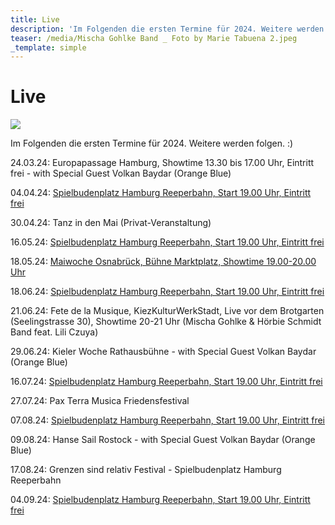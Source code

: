 ```yaml
---
title: Live
description: 'Im Folgenden die ersten Termine für 2024. Weitere werden folgen. :)'
teaser: /media/Mischa Gohlke Band _ Foto by Marie Tabuena 2.jpeg
_template: simple
---
```


# Live

![](</media/Mischa Gohlke Band _ Foto by Marie Tabuena 2.jpeg>)

Im Folgenden die ersten Termine für 2024. Weitere werden folgen. :)

24.03.24: Europapassage Hamburg, Showtime 13.30 bis 17.00 Uhr, Eintritt frei - with Special Guest Volkan Baydar (Orange Blue)

04.04.24: [Spielbudenplatz Hamburg Reeperbahn, Start 19.00 Uhr, Eintritt frei](https://spielbudenplatz.eu/erleben/events/mischa-gohlke-band)

30.04.24: Tanz in den Mai (Privat-Veranstaltung)

16.05.24: [Spielbudenplatz Hamburg Reeperbahn, Start 19.00 Uhr, Eintritt frei](https://spielbudenplatz.eu/erleben/events/biergarten)

18.05.24: [Maiwoche Osnabrück, Bühne Marktplatz, Showtime 19.00-20.00 Uhr](https://erleben.osnabrueck.de/de/stadt-erleben/city-events/maiwoche/marktplatz/)

18.06.24: [Spielbudenplatz Hamburg Reeperbahn, Start 19.00 Uhr, Eintritt frei](https://spielbudenplatz.eu/erleben/events/biergarten)

21.06.24: Fete de la Musique, KiezKulturWerkStadt, Live vor dem Brotgarten (Seelingstrasse 30), Showtime 20-21 Uhr (Mischa Gohlke & Hörbie Schmidt Band feat. Lili Czuya) 

29.06.24: Kieler Woche Rathausbühne - with Special Guest Volkan Baydar (Orange Blue)

16.07.24: [Spielbudenplatz Hamburg Reeperbahn, Start 19.00 Uhr, Eintritt frei](https://spielbudenplatz.eu/erleben/events/biergarten)

27.07.24: Pax Terra Musica Friedensfestival

07.08.24: [Spielbudenplatz Hamburg Reeperbahn, Start 19.00 Uhr, Eintritt frei](https://spielbudenplatz.eu/erleben/events/biergarten)

09.08.24: Hanse Sail Rostock - with Special Guest Volkan Baydar (Orange Blue)

17.08.24: Grenzen sind relativ Festival - Spielbudenplatz Hamburg Reeperbahn

04.09.24: [Spielbudenplatz Hamburg Reeperbahn, Start 19.00 Uhr, Eintritt frei](https://spielbudenplatz.eu/erleben/events/biergarten)
